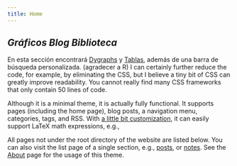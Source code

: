 ```yaml
---
title: Home
---
```


## _Gráficos_  _Blog_ _Biblioteca_ 

En esta sección encontrará [Dygraphs]() y [Tablas](), además de una barra de búsqueda personalizada. (agradecer a R) I can certainly further reduce the code, for example, by eliminating the CSS, but I believe a tiny bit of CSS can greatly improve readability. You cannot really find many CSS frameworks that only contain 50 lines of code.

Although it is a minimal theme, it is actually fully functional. It supports pages (including the home page), blog posts, a navigation menu, categories, tags, and RSS. With [a little bit customization](https://github.com/yihui/hugo-xmin/blob/master/exampleSite/layouts/partials/foot_custom.html), it can easily support LaTeX math expressions, e.g.,


All pages not under the root directory of the website are listed below. You can also visit the list page of a single section, e.g., [posts](/post/), or [notes](/note/). See the [About](/about/) page for the usage of this theme.


